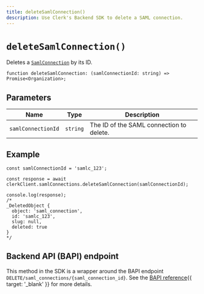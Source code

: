 ```yaml
---
title: deleteSamlConnection()
description: Use Clerk's Backend SDK to delete a SAML connection.
---
```


# `deleteSamlConnection()`

Deletes a [`SamlConnection`](/docs/references/backend/types/saml-connection) by its ID.

```tsx {{ prettier: false }}
function deleteSamlConnection: (samlConnectionId: string) => Promise<Organization>;
```

## Parameters

| Name | Type | Description |
| - | - | - |
| `samlConnectionId` | `string` | The ID of the SAML connection to delete. |

## Example

```tsx {{ prettier: false }}
const samlConnectionId = 'samlc_123';

const response = await clerkClient.samlConnections.deleteSamlConnection(samlConnectionId);

console.log(response);
/*
_DeletedObject {
  object: 'saml_connection',
  id: 'samlc_123',
  slug: null,
  deleted: true
}
*/
```

## Backend API (BAPI) endpoint

This method in the SDK is a wrapper around the BAPI endpoint `DELETE/saml_connections/{saml_connection_id}`. See the [BAPI reference](/docs/reference/backend-api/tag/SAML-Connections#operation/DeleteSAMLConnection){{ target: '_blank' }} for more details.

